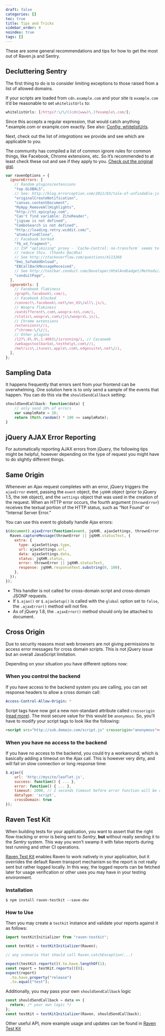 ```yaml
---
draft: false
categories: []
toc: true
title: Tips and Tricks
sidebar_order: 4
noindex: true
tags: []
---
```


These are some general recommendations and tips for how to get the most out of Raven.js and Sentry.

## Decluttering Sentry

The first thing to do is to consider limiting exceptions to those raised from a list of allowed domains.

If your scripts are loaded from `cdn.example.com` and your site is `example.com` it’d be reasonable to set `whitelistUrls` to:

```javascript
whitelistUrls: [/https?:\/\/((cdn|www)\.)?example\.com/];
```

Since this accepts a regular expression, that would catch anything \*.example.com or example.com exactly. See also: [Config: whitelistUrls](/clients/javascript/config/#config-whitelist-urls).

Next, check out the list of <Link to="/clients/javascript/integrations/">_integrations_</Link> we provide and see which are applicable to you.

The community has compiled a list of common ignore rules for common things, like Facebook, Chrome extensions, etc. So it’s recommended to at least check these out and see if they apply to you. [Check out the original gist](https://gist.github.com/impressiver/5092952).

```javascript
var ravenOptions = {
  ignoreErrors: [
    // Random plugins/extensions
    "top.GLOBALS",
    // See: http://blog.errorception.com/2012/03/tale-of-unfindable-js-error.html
    "originalCreateNotification",
    "canvas.contentDocument",
    "MyApp_RemoveAllHighlights",
    "http://tt.epicplay.com",
    "Can't find variable: ZiteReader",
    "jigsaw is not defined",
    "ComboSearch is not defined",
    "http://loading.retry.widdit.com/",
    "atomicFindClose",
    // Facebook borked
    "fb_xd_fragment",
    // ISP "optimizing" proxy - `Cache-Control: no-transform` seems to
    // reduce this. (thanks @acdha)
    // See http://stackoverflow.com/questions/4113268
    "bmi_SafeAddOnload",
    "EBCallBackMessageReceived",
    // See http://toolbar.conduit.com/Developer/HtmlAndGadget/Methods/JSInjection.aspx
    "conduitPage",
  ],
  ignoreUrls: [
    // Facebook flakiness
    /graph\.facebook\.com/i,
    // Facebook blocked
    /connect\.facebook\.net\/en_US\/all\.js/i,
    // Woopra flakiness
    /eatdifferent\.com\.woopra-ns\.com/i,
    /static\.woopra\.com\/js\/woopra\.js/i,
    // Chrome extensions
    /extensions\//i,
    /^chrome:\/\//i,
    // Other plugins
    /127\.0\.0\.1:4001\/isrunning/i, // Cacaoweb
    /webappstoolbarba\.texthelp\.com\//i,
    /metrics\.itunes\.apple\.com\.edgesuite\.net\//i,
  ],
};
```

## Sampling Data

It happens frequently that errors sent from your frontend can be overwhelming. One solution here is to only send a sample of the events that happen. You can do this via the `shouldSendCallback` setting:

```javascript
shouldSendCallback: function(data) {
    // only send 10% of errors
    var sampleRate = 10;
    return (Math.random() * 100 <= sampleRate);
}
```

## jQuery AJAX Error Reporting

For automatically reporting AJAX errors from jQuery, the following tips might be helpful, however depending on the type of request you might have to do slightly different things.

## Same Origin

Whenever an Ajax request completes with an error, jQuery triggers the `ajaxError` event, passing the `event` object, the `jqXHR` object (prior to jQuery 1.5, the `XHR` object), and the `settings` object that was used in the creation of the request. When an HTTP error occurs, the fourth argument (`thrownError`) receives the textual portion of the HTTP status, such as “Not Found” or “Internal Server Error.”

You can use this event to globally handle Ajax errors:

```javascript
$(document).ajaxError(function(event, jqXHR, ajaxSettings, thrownError) {
  Raven.captureMessage(thrownError || jqXHR.statusText, {
    extra: {
      type: ajaxSettings.type,
      url: ajaxSettings.url,
      data: ajaxSettings.data,
      status: jqXHR.status,
      error: thrownError || jqXHR.statusText,
      response: jqXHR.responseText.substring(0, 100),
    },
  });
});
```

<Alert level="warning" title="Note"><markdown>

- This handler is not called for cross-domain script and cross-domain JSONP requests.
- If `$.ajax()` or `$.ajaxSetup()` is called with the `global` option set to `false`, the `.ajaxError()` method will not fire.
- As of jQuery 1.8, the `.ajaxError()` method should only be attached to document.

</markdown></Alert>

## Cross Origin

Due to security reasons most web browsers are not giving permissions to access error messages for cross domain scripts. This is not jQuery issue but an overall JavaScript limitation.

Depending on your situation you have different options now:

### When you control the backend

If you have access to the backend system you are calling, you can set response headers to allow a cross domain call:

```yaml
Access-Control-Allow-Origin: *
```

Script tags have now got a new non-standard attribute called `crossorigin` ([read more](https://developer.mozilla.org/en-US/docs/Web/HTML/Element/script#attr-crossorigin)). The most secure value for this would be `anonymous`. So, you’ll have to modify your script tags to look like the following:

```html
<script src="http://sub.domain.com/script.js" crossorigin="anonymous"></script>
```

### When you have no access to the backend

If you have no access to the backend, you could try a workaround, which is basically adding a timeout on the Ajax call. This is however very dirty, and will fail on slow connection or long response time:

```javascript
$.ajax({
    url: 'http://mysite/leaflet.js',
    success: function() { ... },
    error: function() { ... },
    timeout: 2000, // 2 seconds timeout before error function will be called
    dataType: 'script',
    crossDomain: true
});
```

## Raven Test Kit

When building tests for your application, you want to assert that the right flow-tracking or error is being sent to _Sentry_, **but** without really sending it to the _Sentry_ system. This way you won’t swamp it with false reports during test running and other CI operations.

[Raven Test Kit](https://github.com/wix/raven-testkit) enables Raven to work natively in your application, but it overrides the default Raven transport mechanism so the report is not really sent but rather logged locally. In this way, the logged reports can be fetched later for usage verification or other uses you may have in your testing environment.

### Installation

```shell
$ npm install raven-testkit --save-dev
```

### How to Use

Then you may create a `testkit` instance and validate your reports against it as follows:

```javascript
import testKitInitializer from "raven-testkit";

const testKit = testKitInitializer(Raven);

// any scenario that should call Raven.catchException(...)

expect(testKit.reports()).to.have.lengthOf(1);
const report = testKit.reports()[0];
expect(report)
  .to.have.property("release")
  .to.equal("test");
```

Additionally, you may pass your own `shouldSendCallback` logic

```javascript
const shouldSendCallback = data => {
  return; /* your own logic */
};
const testKit = testKitInitializer(Raven, shouldSendCallback);
```

Other useful API, more example usage and updates can be found in [Raven Test Kit](https://github.com/wix/raven-testkit)

